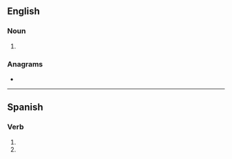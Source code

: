 ==English==

===Noun===
{{head|en|noun form}}

# {{plural of|pretense|lang=en}}

===Anagrams===
* {{anagrams|en|a=eeenprsst|serpentes}}

----

==Spanish==

===Verb===
{{head|es|verb form}}

# {{es-verb form of|pretensar|ending=-ar|mood=subjunctive|tense=present|number=s|person=2|formal=n}}
# {{es-verb form of|pretensar|ending=-ar|mood=imperative|number=s|person=2|formal=n|sense=negative}}